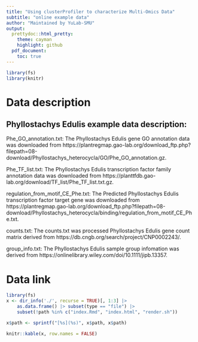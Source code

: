 ```yaml
---
title: "Using clusterProfiler to characterize Multi-Omics Data"
subtitle: "online example data"
author: "Maintained by YuLab-SMU"
output:
  prettydoc::html_pretty:
    theme: cayman
    highlight: github
  pdf_document:
    toc: true
---
```




```r
library(fs)
library(knitr)
```
# Data description

## Phyllostachys Edulis example data description:

Phe_GO_annotation.txt: The Phyllostachys Edulis gene GO annotation data was downloaded from https://plantregmap.gao-lab.org/download_ftp.php?filepath=08-download/Phyllostachys_heterocycla/GO/Phe_GO_annotation.gz.

Phe_TF_list.txt: The Phyllostachys Edulis transcription factor family annotation data was downloaded from https://planttfdb.gao-lab.org/download/TF_list/Phe_TF_list.txt.gz.

regulation_from_motif_CE_Phe.txt: The Predicted Phyllostachys Edulis transcription factor target gene was downloaded from https://plantregmap.gao-lab.org/download_ftp.php?filepath=08-download/Phyllostachys_heterocycla/binding/regulation_from_motif_CE_Phe.txt.

counts.txt: The counts.txt was processed Phyllostachys Edulis gene count matrix derived from https://db.cngb.org/search/project/CNP0002243/.

group_info.txt: The Phyllostachys Edulis sample group infomation was derived from https://onlinelibrary.wiley.com/doi/10.1111/jipb.13357.

# Data link
```r
library(fs)
x <- dir_info('./', recurse = TRUE)[, 1:3] |>
    as.data.frame() |> subset(type == "file") |>
    subset(!path %in% c("index.Rmd", "index.html", "render.sh"))

x$path <- sprintf("[%s](%s)", x$path, x$path)

knitr::kable(x, row.names = FALSE)
```
